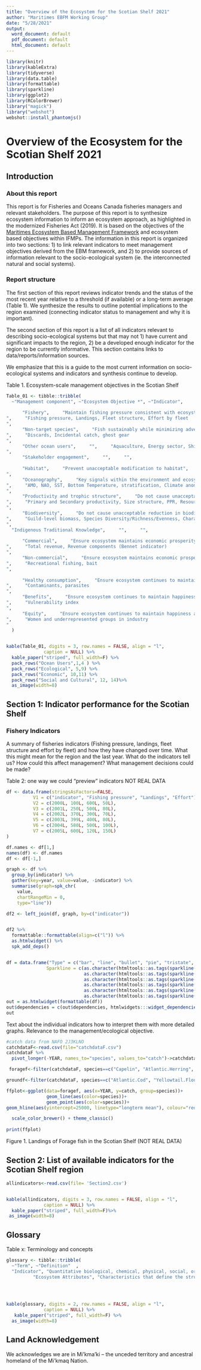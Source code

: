 ```yaml
---
title: "Overview of the Ecosystem for the Scotian Shelf 2021"
author: "Maritimes EBFM Working Group"
date: "5/28/2021"
output:
  word_document: default
  pdf_document: default
  html_document: default
---
```

```r
library(knitr)
library(kableExtra)
library(tidyverse)
library(data.table)
library(formattable)
library(sparkline)
library(ggplot2)
library(RColorBrewer)
library("magick")
library("webshot")
webshot::install_phantomjs()
```


# Overview of the Ecosystem for the Scotian Shelf 2021

## Introduction


### About this report
This report is for Fisheries and Oceans Canada fisheries managers and relevant stakeholders. The purpose of this report is to synthesize ecosystem information to inform an ecosystem approach, as highlighted in the modernized Fisheries Act (2019). It is based on the objectives of the [Maritimes Ecosystem Based Management Framework](http://publications.gc.ca/collections/collection_2020/mpo-dfo/Fs97-6-3368-eng.pdf) and ecosystem based objectives within IFMPs. The information in this report is organized into two sections: 1) to link relevant indicators to meet management objectives derived from the EBM framework, and 2) to provide sources of information relevant to the socio-ecological system (ie. the interconnected natural and social systems). 

### Report structure
The first section of this report reviews indicator trends and the status of the most recent year relative to a threshold (if available) or a long-term average (Table 1). We synthesize the results to outline potential implications to the region examined (connecting indicator status to management and why it is important). 

The second section of this report is a list of all indicators relevant to describing socio-ecological systems but that may not 1) have current and significant impacts to the region, 2) be a developed enough indicator for the region to be currently informative. This section contains links to data/reports/information sources. 

We emphasize that this is a guide to the most current information on socio-ecological systems and indicators and synthesis continue to develop. 


Table 1. Ecosystem-scale management objectives in the Scotian Shelf

```r

Table_01 <- tibble::tribble(
  ~"Management component", ~"Ecosystem Objective *", ~"Indicator",
    
      "Fishery",     "Maintain fishing pressure consistent with ecosystem's ability to recover
",     "Fishing pressure, Landings, Fleet structure, Effort by fleet
",
      "Non-target species",     "Fish sustainably while minimizing adverse impacts on non-target species
",     "Discards, Incidental catch, ghost gear
",
      "Other ocean users",     "",     "Aquaculture, Energy sector, Shipping and transport
",
      "Stakeholder engagement",     "",     "",
     
      "Habitat",     "Prevent unacceptable modification to habitat",     "Habitat types, habitat condition, connectivity
",
      "Oceanography",     "Key signals within the environment and ecosystem
",     "AMO, NAO, SST, Bottom Temperature, stratification, Climate anomalies
",
      "Productivity and trophic structure",     "Do not cause unacceptable reduction to productivity
",     "Primary and Secondary productivity, Size structure, PPR, Resource potential
",
      "Biodiversity",     "Do not cause unacceptable reduction in biodiversity
",     "Guild-level biomass, Species Diversity/Richness/Evenness, Charasmatic species, Invasive species
",
  "Indigenous Traditional Knowledge",     "",     "",
    
      "Commercial",     "Ensure ecosystem maintains economic prosperity and livelihoods
",     "Total revenue, Revenue components (Bennet indicator)
",
      "Non-commercial",     "Ensure ecosystem maintains economic prosperity and livelihoods
",     "Recreational fishing, bait
",
       
      "Healthy consumption",     "Ensure ecosystem continues to maintain happiness and wellbeing of individuals
",     "Contaminants, parasites
",
      "Benefits",     "Ensure ecosystem continues to maintain happiness and wellbeing of individuals
",     "Vulnerability index 
",
      "Equity",     "Ensure ecosystem continues to maintain happiness and wellbeing of individuals
",     "Women and underrepresented groups in industry
"
  )


kable(Table_01, digits = 3, row.names = FALSE, align = "l",
              caption = NULL) %>% 
  kable_paper("striped", full_width=F) %>%
  pack_rows("Ocean Users",1,4 ) %>%
  pack_rows("Ecological", 5,9) %>%
  pack_rows("Economic", 10,11) %>%
  pack_rows("Social and Cultural", 12, 14)%>%
  as_image(width=8)
```

## Section 1: Indicator performance for the Scotian Shelf

### Fishery Indicators

A summary of fisheries indicators (Fishing pressure, landings, fleet structure and effort by fleet) and how they have changed over time. What this might mean for the region and the last year. What do the indicators tell us? How could this affect management? What management decisions could be made?

Table 2: one way we could "preview" indicators NOT REAL DATA

```r

df <- data.frame(stringsAsFactors=FALSE,
          V1 = c("indicator", "Fishing pressure", "Landings", "Effort"),
          V2 = c(2000L, 100L, 600L, 50L),
          V3 = c(2001L, 250L, 500L, 80L),
          V4 = c(2002L, 370L, 300L, 70L),
          V5 = c(2003L, 399L, 400L, 80L),
          V6 = c(2004L, 580L, 500L, 100L),
          V7 = c(2005L, 600L, 120L, 150L)
)

df.names <- df[1,]
names(df) <- df.names
df <- df[-1,]

graph <- df %>% 
  group_by(indicator) %>% 
  gather(key=year, value=value, -indicator) %>% 
  summarise(graph=spk_chr(
    value, 
    chartRangeMin = 0,
    type="line"))

df2 <- left_join(df, graph, by=c("indicator"))


df2 %>%
  formattable::formattable(align=c("l")) %>% 
  as.htmlwidget() %>% 
  spk_add_deps()



```

```r
df = data.frame("Type" = c("bar", "line", "bullet", "pie", "tristate", "discrete"),
               Sparkline = c(as.character(htmltools::as.tags(sparkline(c(1,2,7,6,5), type = "bar"))), 
                             as.character(htmltools::as.tags(sparkline(c(1,2,7,6,5), type = "line"))), 
                             as.character(htmltools::as.tags(sparkline(c(1,2,7,6,5), type = "bullet"))), 
                             as.character(htmltools::as.tags(sparkline(c(1,2,7,6,5), type = "pie"))), 
                             as.character(htmltools::as.tags(sparkline(c(-1,0,1,1,1,-1,0,2), type = "tristate"))), 
                             as.character(htmltools::as.tags(sparkline(c(1,2,7,6,5), type = "discrete")))))
out = as.htmlwidget(formattable(df))
out$dependencies = c(out$dependencies, htmlwidgets:::widget_dependencies("sparkline", "sparkline"))
out
```

Text about the individual indicators how to interpret them with more detailed graphs. Relevance to the management/ecological objective. 

```r
#catch data from NAFO 2J3KLNO
catchdataF<-read.csv(file="catchdataF.csv")
catchdataF %>%
  pivot_longer(-YEAR, names_to="species", values_to="catch")->catchdataF

 foragef<-filter(catchdataF, species==c("Capelin", "Atlantic.Herring", "Atlantic.Mackerel"))

groundf<-filter(catchdataF, species==c("Atlantic.Cod", "Yellowtail.Flounder", "Atlantic.Halibut"))

ffplot<-ggplot(data=foragef, aes(x=YEAR, y=catch, group=species))+
               geom_line(aes(color=species))+
               geom_point(aes(color=species))+
geom_hline(aes(yintercept=25000, linetype="longterm mean"), colour="red")+

  scale_color_brewer() + theme_classic()
              
print(ffplot)

```

Figure 1. Landings of Forage fish in the Scotian Shelf (NOT REAL DATA)


## Section 2: List of available indicators for the Scotian Shelf region

```r
allindicators<-read.csv(file= 'Section2.csv')


kable(allindicators, digits = 3, row.names = FALSE, align = "l",
              caption = NULL) %>% 
  kable_paper("striped", full_width=F)%>%
 as_image(width=8)

```




## Glossary

Table x: Terminology and concepts

```r

glossary <- tibble::tribble(
  ~"Term", ~"Definition"  ,      
  "Indicator", "Quantitative biological, chemical, physical, social, or economic measurements that serve as proxies of the conditions of attributes of natural and socioeconomic systems.",
          "Ecosystem Attributes", "Characteristics that define the structure and function of the ecosystem.")
         
      


kable(glossary, digits = 2, row.names = FALSE, align = "l",
              caption = NULL) %>%
   kable_paper("striped", full_width=F) %>%
  as_image(width=8)
```




## Land Acknowledgement
We acknowledges we are in Mi’kma’ki – the unceded territory and ancestral homeland of the Mi’kmaq Nation.
